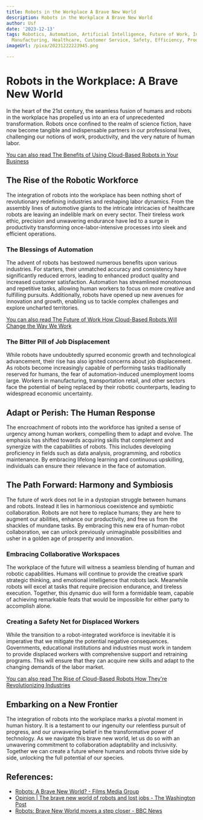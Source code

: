 ```yaml
---
title: Robots in the Workplace A Brave New World
description: Robots in the Workplace A Brave New World
author: Usf
date: '2023-12-13'
tags: Robotics, Automation, Artificial Intelligence, Future of Work, Industry 4.0,
  Manufacturing, Healthcare, Customer Service, Safety, Efficiency, Productivity
imageUrl: /pixa/20231222223945.png

---
```

# Robots in the  Workplace: A Brave New World

In the heart of the 21st century, the seamless fusion of humans and robots in the workplace has propelled  us into an era of unprecedented transformation. Robots once confined to the realm of science fiction, have now become  tangible and indispensable partners in our professional lives, challenging our notions  of  work, productivity, and the very nature of human labor.

[You  can also read The Benefits of Using Cloud-Based Robots in Your Business](The%20Benefits%20of%20Using%20Cloud-Based%20Robots%20in%20Your%20Business)


## The  Rise of the Robotic Workforce

The integration of robots into the workplace has been nothing short of revolutionary redefining industries and reshaping labor dynamics. From the assembly lines of automotive  giants  to the intricate intricacies  of healthcare robots are leaving  an indelible mark  on every sector.  Their  tireless work ethic, precision and unwavering endurance have led to a surge in productivity transforming once-labor-intensive  processes into  sleek and efficient operations.

### The Blessings of Automation

The advent of robots has bestowed numerous  benefits upon various industries. For starters, their unmatched accuracy and consistency have significantly reduced errors, leading to enhanced product quality and increased customer satisfaction. Automation has streamlined monotonous and repetitive tasks, allowing human workers to focus on more creative  and fulfilling pursuits. Additionally, robots have  opened up  new avenues for innovation and growth, enabling us to tackle complex challenges and explore uncharted territories.

[You can also read  The Future of Work How Cloud-Based Robots Will  Change the Way We Work](The%20Future%20of%20Work%20How%20Cloud-Based%20Robots%20Will%20Change%20the%20Way%20We%20Work)


### The  Bitter Pill of  Job Displacement

While robots have undoubtedly spurred economic  growth and technological advancement,  their  rise has also ignited concerns about job displacement.  As robots  become increasingly capable of performing tasks traditionally reserved for humans, the fear of  automation-induced unemployment looms large. Workers  in manufacturing, transportation retail, and other sectors face the potential of being replaced by  their robotic counterparts, leading to widespread economic uncertainty.

## Adapt or Perish: The Human Response

The encroachment  of  robots into the workforce has ignited a sense of urgency among human workers, compelling them to adapt and evolve. The emphasis has shifted towards acquiring skills that complement and synergize with the capabilities of robots. This includes developing proficiency  in fields such as data analysis, programming, and robotics maintenance. By embracing lifelong learning  and continuous upskilling, individuals can ensure their relevance  in the face of automation.

## The  Path Forward: Harmony and Symbiosis

The future of work does not lie in  a dystopian struggle between humans and robots. Instead it lies in harmonious coexistence and symbiotic collaboration. Robots are not  here to  replace humans; they are here to augment our abilities,  enhance our productivity, and free us from the shackles  of mundane  tasks. By embracing this new era  of human-robot collaboration, we can unlock previously unimaginable possibilities and usher  in a  golden age of prosperity  and innovation.

### Embracing  Collaborative Workspaces

The workplace of the future will witness a seamless blending of human and robotic capabilities. Humans will continue to provide the creative spark strategic thinking, and emotional intelligence that robots  lack. Meanwhile robots will excel at tasks  that require  precision endurance, and tireless execution. Together, this dynamic duo will form a  formidable  team, capable of achieving remarkable feats that would be impossible for  either party to accomplish alone.

### Creating a Safety Net for Displaced Workers

While  the transition  to a robot-integrated workforce  is inevitable it is imperative  that we mitigate the potential negative consequences. Governments, educational institutions and industries must work in  tandem to provide displaced  workers with comprehensive support and retraining programs. This will ensure that they can acquire  new skills and adapt to the changing demands of the labor market.

[You can also read The Rise of  Cloud-Based Robots How They're Revolutionizing Industries](The%20Rise%20of%20Cloud-Based%20Robots%20How%20They%27re%20Revolutionizing%20Industries)


##  Embarking on a New Frontier

The integration of robots into the  workplace marks a pivotal moment in  human history. It is a testament to our ingenuity our relentless pursuit  of progress, and our unwavering belief in the transformative power of technology. As we navigate this brave new world, let us do so with an unwavering commitment to collaboration adaptability and inclusivity. Together we can create a future where humans and robots thrive side by side, unlocking the full potential of our  species.

## References:
- [Robots: A Brave New World? - Films Media Group](https://www.films.com/ecTitleDetail.aspx?TitleID=151808)
- [Opinion | The brave new world of robots and lost jobs - The Washington Post](https://www.washingtonpost.com/opinions/the-brave-new-world-of-robots-and-lost-jobs/2016/08/11/e66a4914-5fff-11e6-af8e-54aa2e849447_story.html)
- [Robots: Brave New World moves a step closer - BBC News](https://www.bbc.com/news/business-20800118)
